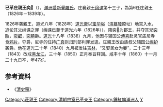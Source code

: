 {{Manchu name|[[爱新觉罗氏|爱新觉罗]]}}
{{no footnotes|time=2015-01-25T02:46:57+00:00}}
{{明清人物信息框
| 姓名 =奕𧷨
| 最高職務 =
| 屆數 =六
| 國家 =清朝（庄親王）
| 前任 =[[绵课|绵课]]
| 繼任 =[[绵护|绵护]]
| 爵位 =親王
| 籍貫 =
| 族裔 =滿洲
| 旗籍 =
| 府邸 =
| 世系 = 
| 字號 = 
| 諡號 =
| 出生日期 =1814年
| 出生地點 =
| 逝世日期 =1860年
| 逝世地點 =[[京师|京师]]
| 墓葬 =小西衙门以西姑娘坟附近
| 配偶 =
| 親屬 =父：庄襄親王[[绵课|绵课]]
| 出身 = 
| 經歷 = 
| 著作 =
}}

'''已革庄親王奕𧷨'''（{{Bd|1814年||1860年}}），[[滿洲|滿洲]][[愛新覺羅氏|愛新覺羅氏]]。庄襄親王[[绵课|绵课]]第十三子，為第6任庄親王（1826年－1839年）。

1826年袭親王，道光八年（1828年）[[道光帝|道光帝]]以[[宝华峪|宝华峪]]（[[清慕陵|清慕陵]]原址）地宫入水，追论其父绵课之罪（绵课已薨于道光六年（1826年）），降奕𧷨为郡王，并夺其兄[[奕貹|奕貹]]，[[奕叡|奕叡]]，[[奕腆|奕腆]]爵。[[道光|道光]]十八年（1838）九月，他因与辅国公[[溥喜|溥喜]]赴灵官庙尼寺食[[鸦片|鸦片]]，夺爵，尼寺的住持[[广真|广真]]则归刑部判罪发遣。庄親王改由族叔父辅国公[[绵护|绵护]]袭爵。他在道光二十年（1840）九月被发往[[吉林|吉林]]，“又娶民女为妾”，二十三年（1843）改戍[[黑龍江將軍#轄區|黑龙江]]，三十年（1850）正月奉旨释回。咸丰十年（1860）十一月二十九日卒，年47岁。

== 参考資料 ==
* 《[[清史稿|清史稿]]》 

{{start box}}
{{s-hou|莊親王世系||1814年||1860年|清聖祖世系}}
{{s-roy}}
{{s-before|父親莊襄親王[[绵课|绵课]]}}
{{s-title|[[莊親王|莊親王]]|任職期間:1826年－1839年}}
{{s-after|族叔父莊勤親王[[绵护|绵护]]}}
{{end box}}

[[Category:莊親王|Category:莊親王]]
[[Category:清朝宗室已革亲王|Category:清朝宗室已革亲王]]
[[Category:鑲紅旗滿洲人|Category:鑲紅旗滿洲人]]
[[Category:愛新覺羅氏|Y]]
